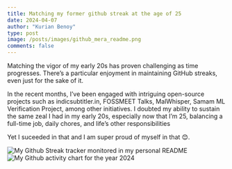 ```yaml
---
title: Matching my former github streak at the age of 25
date: 2024-04-07
author: "Kurian Benoy"
type: post
image: /posts/images/github_mera_readme.png
comments: false
---
```


Matching the vigor of my early 20s has proven challenging as time progresses. There's a particular enjoyment in maintaining GitHub streaks, even just for the sake of it.

In the recent months, I've been engaged with intriguing open-source projects such as indicsubtitler.in, FOSSMEET Talks, MalWhisper, Samam ML Verification Project, among other initiatives.
I doubted my ability to sustain the same zeal I had in my early 20s, especially now that I'm 25, balancing a full-time job, daily chores, and life's other responsibilities 

Yet I suceeded in that and I am super proud of myself in that 😊.

![My Github Streak tracker monitored in my personal README](/posts/images/github_mera_readme.png)
![My Github activity chart for the year 2024](/posts/images/github_streak.png)
